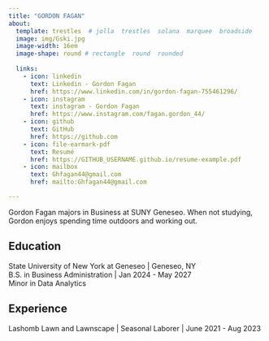 ```yaml
---
title: "GORDON FAGAN" 
about:
  template: trestles  # jolla  trestles  solana  marquee  broadside
  image: img/Gski.jpg
  image-width: 16em
  image-shape: round # rectangle  round  rounded
  
  links:
    - icon: linkedin
      text: Linkedin - Gordon Fagan
      href: https://www.linkedin.com/in/gordon-fagan-755461296/
    - icon: instagram
      text: instagram - Gordon Fagan
      href: https://www.instagram.com/fagan.gordon_44/
    - icon: github
      text: GitHub
      href: https://github.com
    - icon: file-earmark-pdf
      text: Resumé
      href: https://GITHUB_USERNAME.github.io/resume-example.pdf
    - icon: mailbox
      text: Ghfagan44@gmail.com
      href: mailto:Ghfagan44@gmail.com

---
```



Gordon Fagan majors in Business at SUNY Geneseo. When not studying, Gordon enjoys spending time outdoors and working out.

## Education

State University of New York at Geneseo | Geneseo, NY <br>
B.S. in Business Administration | Jan 2024 - May 2027 <br>
Minor in Data Analytics

## Experience

Lashomb Lawn and Lawnscape | Seasonal Laborer | June 2021 - Aug 2023


